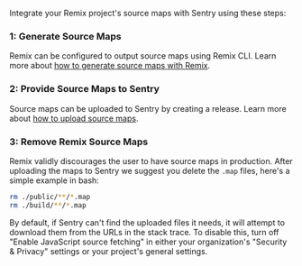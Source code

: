 Integrate your Remix project's source maps with Sentry using these steps:

### 1: Generate Source Maps

Remix can be configured to output source maps using Remix CLI. Learn more about [how to generate source maps with Remix](./generating/).

### 2: Provide Source Maps to Sentry

Source maps can be uploaded to Sentry by creating a release. Learn more about [how to upload source maps](./uploading/).


### 3: Remove Remix Source Maps 

Remix validly discourages the user to have source maps in production. After uploading the maps to Sentry we suggest you delete the `.map` files, here's a simple example in bash:

```bash
rm ./public/**/*.map
rm ./build/**/*.map 
```

<Note>

By default, if Sentry can't find the uploaded files it needs, it will attempt to download them from the URLs in the stack trace. To disable this, turn off "Enable JavaScript source fetching" in either your organization's "Security & Privacy" settings or your project's general settings.

</Note>
